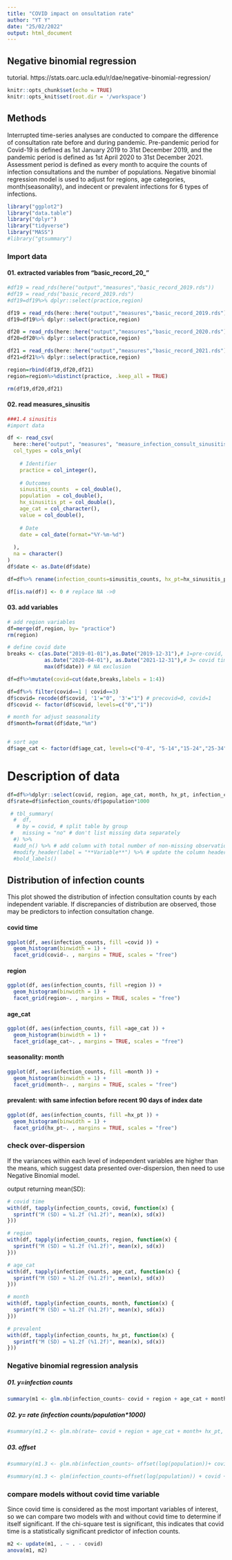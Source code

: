 ```yaml
---
title: "COVID impact on onsultation rate"
author: "YT Y"
date: "25/02/2022"
output: html_document
---
```


## Negative binomial regression
tutorial. https://stats.oarc.ucla.edu/r/dae/negative-binomial-regression/ 

```r
knitr::opts_chunk$set(echo = TRUE)
knitr::opts_knit$set(root.dir = '/workspace')
```

## Methods 

Interrupted time-series analyses are conducted to compare the difference of consultation rate before and during pandemic. Pre-pandemic period for Covid-19 is defined as 1st January 2019 to 31st December 2019, and the pandemic period is defined as 1st April 2020 to 31st December 2021. Assessment period is defined as every month to acquire the counts of infection consultations and the number of populations. Negative binomial regression model is used to adjust for regions, age categories, month(seasonality), and indecent or prevalent infections for 6 types of infections. 

```r
library("ggplot2")
library("data.table")
library("dplyr")
library("tidyverse")
library("MASS")
#library("gtsummary")
```


### Import data

#### 01.  extracted variables from "basic_record_20_"

```r

#df19 = read_rds(here("output","measures","basic_record_2019.rds"))
#df19 = read_rds("basic_record_2019.rds")
#df19=df19%>% dplyr::select(practice,region)

df19 = read_rds(here::here("output","measures","basic_record_2019.rds"))
df19=df19%>% dplyr::select(practice,region)

df20 = read_rds(here::here("output","measures","basic_record_2020.rds"))
df20=df20%>% dplyr::select(practice,region)

df21 = read_rds(here::here("output","measures","basic_record_2021.rds"))
df21=df21%>% dplyr::select(practice,region)

region=rbind(df19,df20,df21)
region=region%>%distinct(practice, .keep_all = TRUE)

rm(df19,df20,df21) 
```


#### 02. read measures_sinusitis
```r

###1.4 sinusitis 
#import data 

df <- read_csv(
  here::here("output", "measures", "measure_infection_consult_sinusitis.csv"), 
  col_types = cols_only(
    
    # Identifier
    practice = col_integer(),
    
    # Outcomes
    sinusitis_counts  = col_double(), 
    population  = col_double(),
    hx_sinusitis_pt = col_double(),
    age_cat = col_character(),
    value = col_double(),
    
    # Date
    date = col_date(format="%Y-%m-%d")
    
  ),
  na = character()
)
df$date <- as.Date(df$date)

df=df%>% rename(infection_counts=sinusitis_counts, hx_pt=hx_sinusitis_pt)

df[is.na(df)] <- 0 # replace NA ->0

```

#### 03. add variables
```r
# add region variables
df=merge(df,region, by= "practice")
rm(region)

# define covid date
breaks <- c(as.Date("2019-01-01"),as.Date("2019-12-31"),# 1=pre-covid, 2=exclusion
            as.Date("2020-04-01"), as.Date("2021-12-31"),# 3= covid time
            max(df$date)) # NA exclusion

df=df%>%mutate(covid=cut(date,breaks,labels = 1:4))

df=df%>% filter(covid==1 | covid==3)
df$covid= recode(df$covid, '1'="0", '3'="1") # precovid=0, covid=1
df$covid <- factor(df$covid, levels=c("0","1"))

# month for adjust seasonality
df$month=format(df$date,"%m")


# sort age
df$age_cat <- factor(df$age_cat, levels=c("0-4", "5-14","15-24","25-34","35-44","45-54","55-64","65-74","75+"))

```


# Description of data
```r

df=df%>%dplyr::select(covid, region, age_cat, month, hx_pt, infection_counts,population)
df$rate=df$infection_counts/df$population*1000

 # tbl_summary(
  #  df,
   # by = covid, # split table by group
 #   missing = "no" # don't list missing data separately
  #) %>%
  #add_n() %>% # add column with total number of non-missing observations
  #modify_header(label = "**Variable**") %>% # update the column header
  #bold_labels() 

```




## Distribution of infection counts
This plot showed the distribution of infection consultation counts by each independent variable.
If discrepancies of distribution are observed, those may be predictors to infection consultation change.

#### covid time

```r
ggplot(df, aes(infection_counts, fill =covid )) + 
  geom_histogram(binwidth = 1) + 
  facet_grid(covid~. , margins = TRUE, scales = "free")

```

#### region

```r
ggplot(df, aes(infection_counts, fill =region )) + 
  geom_histogram(binwidth = 1) + 
  facet_grid(region~. , margins = TRUE, scales = "free")

```


#### age_cat

```r
ggplot(df, aes(infection_counts, fill =age_cat )) + 
  geom_histogram(binwidth = 1) + 
  facet_grid(age_cat~. , margins = TRUE, scales = "free")

```

#### seasonality: month 

```r
ggplot(df, aes(infection_counts, fill =month )) + 
  geom_histogram(binwidth = 1) + 
  facet_grid(month~. , margins = TRUE, scales = "free")

```


#### prevalent: with same infection before recent 90 days of index date

```r
ggplot(df, aes(infection_counts, fill =hx_pt )) + 
  geom_histogram(binwidth = 1) + 
  facet_grid(hx_pt~. , margins = TRUE, scales = "free")

```





### check over-dispersion
If the variances within each level of independent variables are higher than the means, which suggest data presented over-dispersion, then need to use Negative Binomial model.

output returning mean(SD):

```r
# covid time
with(df, tapply(infection_counts, covid, function(x) {
  sprintf("M (SD) = %1.2f (%1.2f)", mean(x), sd(x))
}))

# region
with(df, tapply(infection_counts, region, function(x) {
  sprintf("M (SD) = %1.2f (%1.2f)", mean(x), sd(x))
}))

# age_cat
with(df, tapply(infection_counts, age_cat, function(x) {
  sprintf("M (SD) = %1.2f (%1.2f)", mean(x), sd(x))
}))

# month
with(df, tapply(infection_counts, month, function(x) {
  sprintf("M (SD) = %1.2f (%1.2f)", mean(x), sd(x))
}))

# prevalent
with(df, tapply(infection_counts, hx_pt, function(x) {
  sprintf("M (SD) = %1.2f (%1.2f)", mean(x), sd(x))
}))

```


### Negative binomial regression analysis

##### 01. y=infection counts
```r

summary(m1 <- glm.nb(infection_counts~ covid + region + age_cat + month+ hx_pt, data = df))

```

##### 02. y= rate (infection counts/population*1000)
```r

#summary(m1.2 <- glm.nb(rate~ covid + region + age_cat + month+ hx_pt, data = df))

```


##### 03. offset

```r
#summary(m1.3 <- glm.nb(infection_counts~ offset(log(population))+ covid + region + age_cat + month+ hx_pt, data = df))

#summary(m1.3 <- glm(infection_counts~offset(log(population)) + covid + region + age_cat + month+ hx_pt, family=negative.binomial(m1$theta), data = df))

```

### compare models without covid time variable
Since covid time is considered as the most important variables of interest, so we can compare two models with and without covid time to determine if itself significant.
If the chi-square test is significant, this indicates that covid time is a statistically significant predictor of infection counts.
```r
m2 <- update(m1, . ~ . - covid)
anova(m1, m2)
```


